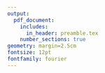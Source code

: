 ```yaml
---
output: 
  pdf_document:
    includes:
      in_header: preamble.tex
    number_sections: true
geometry: margin=2.5cm
fontsize: 12pt
fontfamily: fourier
---
```


\begin{appendices}
\titleformat{\section}{\Large\bfseries}{Annexe \thesection.}{1em}{}


```r
knitr::opts_chunk$set(echo = FALSE, message = FALSE, fig.align = "center")

library(tidyverse)
library(magrittr)
library(kableExtra)
library(janitor)

source("~/memoire-ambassades/code/fonctions.R")

f <- readRDS("~/memoire-ambassades/data/diplomatic_relations_all.rds")
pays <- read.csv("~/memoire-ambassades/data/pays_clean.csv",encoding="UTF-8")
```

\section{Données et méthodologie}
\subsection{Liste des pays de la base \textit{Diplometrics: Diplomatic Representation}}\label{annexe-liste-pays}
`r str_c(pays$label,collapse=", ")`. 

Les entités contestées ou qui ne sont pas un état membre de l'ONU sont: la Chypre du Nord, le Kosovo, Montserrat, le Saint-Siège, et Taïwan.

\subsection{Liste des pays qui ont changé} \label{annexe-pays-change}
```r
pays_autres <- read.csv2("~/memoire-ambassades/data/pays_autres.csv",encoding = "UTF-8")
pays_autres %>% 
  kbl(caption = "Pays anciens et nouveaux",
      booktabs = T,linesep="") %>% 
  kable_styling(font_size = 10, latex_options="HOLD_position")
```

\section{Résultats}

\subsection{Cartes supplémentaires} \label{annexe-cartes}

\begin{figure}[hp]
\centering

\begin{subfigure}[b]{0.9\textwidth}
\centering
\includegraphics[width=1\textwidth]{../graphics/simple_annees60.png}
\caption{Années 60}
\end{subfigure}
\end{figure}

\begin{figure}[hp]
\centering
\ContinuedFloat

\begin{subfigure}[b]{0.9\textwidth}
\centering
\includegraphics[width=1\textwidth]{../graphics/simple_annees70.png}
\caption{Années 70}
\end{subfigure}

\begin{subfigure}[b]{0.9\textwidth}
\centering
\includegraphics[width=1\textwidth]{../graphics/simple_annees80.png}
\caption{Années 80}
\end{subfigure}

\caption{Réseau des ambassades à accréditations multiples, par décennie.}
\label{annexe-graph-decades}
\end{figure}

\end{appendices}
